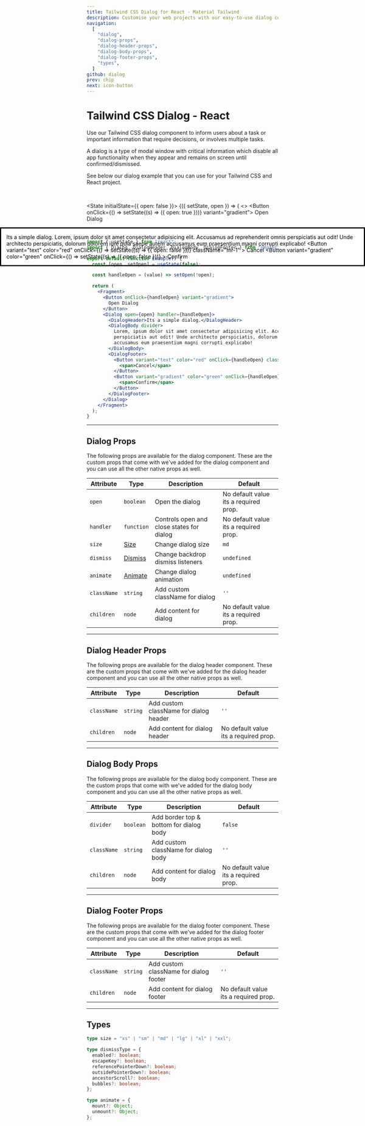 ```yaml
---
title: Tailwind CSS Dialog for React - Material Tailwind
description: Customise your web projects with our easy-to-use dialog component for Tailwind CSS and React using Material Design guidelines.
navigation:
  [
    "dialog",
    "dialog-props",
    "dialog-header-props",
    "dialog-body-props",
    "dialog-footer-props",
    "types",
  ]
github: dialog
prev: chip
next: icon-button
---
```


# Tailwind CSS Dialog - React

Use our Tailwind CSS dialog component to inform users about a task or important information that require decisions, or involves multiple tasks.

A dialog is a type of modal window with critical information which disable all app functionality when they appear and remains on screen until confirmed/dismissed.

See below our dialog example that you can use for your Tailwind CSS and React project.

<br />

<State initialState={{ open: false }}>
  <ComponentCard id="dialog">
    <Observe>
      {({ setState, open }) => (
        <>
          <Button onClick={() => setState((s) => ({ open: true }))} variant="gradient">
            Open Dialog
          </Button>
          <Dialog open={open}>
            <DialogHeader>Its a simple dialog.</DialogHeader>
            <DialogBody divider>
              Lorem, ipsum dolor sit amet consectetur adipisicing elit. Accusamus ad reprehenderit
              omnis perspiciatis aut odit! Unde architecto perspiciatis, dolorum dolorem iure quia
              saepe autem accusamus eum praesentium magni corrupti explicabo!
            </DialogBody>
            <DialogFooter>
              <Button
                variant="text"
                color="red"
                onClick={() => setState((s) => ({ open: false }))}
                className="mr-1"
              >
                Cancel
              </Button>
              <Button
                variant="gradient"
                color="green"
                onClick={() => setState((s) => ({ open: false }))}
              >
                Confirm
              </Button>
            </DialogFooter>
          </Dialog>
        </>
      )}
    </Observe>
  </ComponentCard>
</State>

```jsx showLineNumbers
import { useState } from "react";
import { Dialog, DialogHeader, DialogBody, DialogFooter } from "@material-tailwind/react";

export default function Example() {
  const [open, setOpen] = useState(false);

  const handleOpen = (value) => setOpen(!open);

  return (
    <Fragment>
      <Button onClick={handleOpen} variant="gradient">
        Open Dialog
      </Button>
      <Dialog open={open} handler={handleOpen}>
        <DialogHeader>Its a simple dialog.</DialogHeader>
        <DialogBody divider>
          Lorem, ipsum dolor sit amet consectetur adipisicing elit. Accusamus ad reprehenderit omnis
          perspiciatis aut odit! Unde architecto perspiciatis, dolorum dolorem iure quia saepe autem
          accusamus eum praesentium magni corrupti explicabo!
        </DialogBody>
        <DialogFooter>
          <Button variant="text" color="red" onClick={handleOpen} className="mr-1">
            <span>Cancel</span>
          </Button>
          <Button variant="gradient" color="green" onClick={handleOpen}>
            <span>Confirm</span>
          </Button>
        </DialogFooter>
      </Dialog>
    </Fragment>
  );
}
```

---

## Dialog Props

<span id="dialog-props" className="scroll-mt-48" />
The following props are available for the dialog component. These are the custom props that come with
we've added for the dialog component and you can use all the other native props as well.

| Attribute   | Type                        | Description                               | Default                               |
| ----------- | --------------------------- | ----------------------------------------- | ------------------------------------- |
| `open`      | <Code small>boolean</Code>  | Open the dialog                           | No default value its a required prop. |
| `handler`   | <Code small>function</Code> | Controls open and close states for dialog | No default value its a required prop. |
| `size`      | [Size](#types)              | Change dialog size                        | <Code small>md</Code>                 |
| `dismiss`   | [Dismiss](#types)           | Change backdrop dismiss listeners         | <Code small>undefined</Code>          |
| `animate`   | [Animate](#types)           | Change dialog animation                   | <Code small>undefined</Code>          |
| `className` | <Code small>string</Code>   | Add custom className for dialog           | `''`                                  |
| `children`  | <Code small>node</Code>     | Add content for dialog                    | No default value its a required prop. |

---

## Dialog Header Props

<span id="dialog-header-props" className="scroll-mt-48" />
The following props are available for the dialog header component. These are the custom props that come
with we've added for the dialog header component and you can use all the other native props as well.

| Attribute   | Type                      | Description                            | Default                               |
| ----------- | ------------------------- | -------------------------------------- | ------------------------------------- |
| `className` | <Code small>string</Code> | Add custom className for dialog header | `''`                                  |
| `children`  | <Code small>node</Code>   | Add content for dialog header          | No default value its a required prop. |

---

## Dialog Body Props

<span id="dialog-body-props" className="scroll-mt-48" />
The following props are available for the dialog body component. These are the custom props that come
with we've added for the dialog body component and you can use all the other native props as well.

| Attribute   | Type                       | Description                             | Default                               |
| ----------- | -------------------------- | --------------------------------------- | ------------------------------------- |
| `divider`   | <Code small>boolean</Code> | Add border top & bottom for dialog body | <Code small>false</Code>              |
| `className` | <Code small>string</Code>  | Add custom className for dialog body    | `''`                                  |
| `children`  | <Code small>node</Code>    | Add content for dialog body             | No default value its a required prop. |

---

## Dialog Footer Props

<span id="dialog-footer-props" className="scroll-mt-48" />
The following props are available for the dialog footer component. These are the custom props that come
with we've added for the dialog footer component and you can use all the other native props as well.

| Attribute   | Type                      | Description                            | Default                               |
| ----------- | ------------------------- | -------------------------------------- | ------------------------------------- |
| `className` | <Code small>string</Code> | Add custom className for dialog footer | `''`                                  |
| `children`  | <Code small>node</Code>   | Add content for dialog footer          | No default value its a required prop. |

---

## Types

<span id="types" className="scroll-mt-48" />

```ts
type size = "xs" | "sm" | "md" | "lg" | "xl" | "xxl";
```

```ts
type dismissType = {
  enabled?: boolean;
  escapeKey?: boolean;
  referencePointerDown?: boolean;
  outsidePointerDown?: boolean;
  ancestorScroll?: boolean;
  bubbles?: boolean;
};
```

```ts
type animate = {
  mount?: Object;
  unmount?: Object;
};
```
